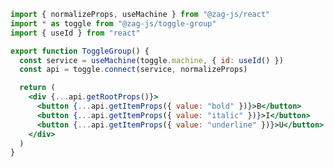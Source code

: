 ```jsx
import { normalizeProps, useMachine } from "@zag-js/react"
import * as toggle from "@zag-js/toggle-group"
import { useId } from "react"

export function ToggleGroup() {
  const service = useMachine(toggle.machine, { id: useId() })
  const api = toggle.connect(service, normalizeProps)

  return (
    <div {...api.getRootProps()}>
      <button {...api.getItemProps({ value: "bold" })}>B</button>
      <button {...api.getItemProps({ value: "italic" })}>I</button>
      <button {...api.getItemProps({ value: "underline" })}>U</button>
    </div>
  )
}
```
